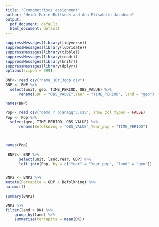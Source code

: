 ```yaml
---
title: "Econometriscs assignment"
author: "Heidi Marie Rolfsnes and Ann Elisabeth Jacobsen"
output:
  pdf_document: default
  html_document: default
---
```


```r
suppressMessages(library(tidyverse))
suppressMessages(library(lubridate))
suppressMessages(library(tibble))
suppressMessages(library(readr))
suppressMessages(library(knitr))
suppressMessages(library(dplyr))
options(scipen = 999)
```

```r
BNP<- read.csv("nama_10r_3gdp.csv")
BNP <- BNP %>% 
  select(unit, geo, TIME_PERIOD, OBS_VALUE) %>%
      rename(GDP = "OBS_VALUE",Year = "TIME_PERIOD", land = "geo") 
```


```r
names(BNP)
```

```r
Pop<- read_csv("demo_r_pjanaggr3.csv", show_col_types = FALSE)
Pop <- Pop %>% 
  select(geo, TIME_PERIOD, OBS_VALUE) %>%
      rename(Befolkning = "OBS_VALUE",Year_pop = "TIME_PERIOD") 
 
  
```

```r
names(Pop)
```

```r
 BNP2<- BNP %>%
      select(unit, land,Year, GDP) %>%
      left_join(Pop, by = c("Year" = "Year_pop", "land" = "geo"))
     
```

```r
BNP2 <- BNP2 %>%
mutate(Percapita = GDP / Befolkning) %>%
na.omit()
```

```r
summary(BNP2)
```

```r
BNP2 %>%
filter(land > DK) %>%
	group_by(land) %>%
	summarise(Percapita = mean(DK))
```

